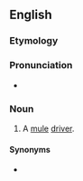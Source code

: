 {{also|mule skinner}}
==English==

===Etymology===
{{compound|en|mule|skinner}}

===Pronunciation===
* {{audio|En-au-muleskinner.ogg|Audio (AU)|lang=en}}

===Noun===
{{en-noun}}

# {{lb|en|slang}} A [[mule]] [[driver]].

====Synonyms====
* {{l|en|muleteer}}